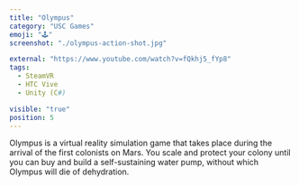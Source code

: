```yaml
---
title: "Olympus"
category: "USC Games"
emoji: "🕹️"
screenshot: "./olympus-action-shot.jpg"

external: "https://www.youtube.com/watch?v=fQkhj5_fYp8"
tags:
  - SteamVR
  - HTC Vive
  - Unity (C#)

visible: "true"
position: 5
---
```


Olympus is a virtual reality simulation game that takes place during the arrival of the first colonists on Mars. You scale and protect your colony until you can buy and build a self-sustaining water pump, without which Olympus will die of dehydration.
